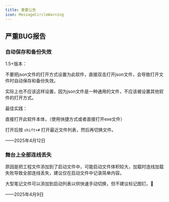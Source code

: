 ```yaml
---
title: 重要公告
icon: MessageCircleWarning
---
```


## 严重BUG报告

### 自动保存和备份失效

<Callout>
1.5+版本：

不要把json文件的打开方式设置为此软件，直接双击打开json文件，会导致打开文件时自动保存和备份失效。

实际上也不应该这样设置，因为json文件是一种通用的文件，不应该被设置其他软件的打开方式。

最佳实践：

直接打开此软件本体，（使用快捷方式或者直接打开exe文件）

打开后按 `shift+#` 打开最近文件列表，然后再切换文件。

——2025年4月12日
</Callout>

### 舞台上全部连线丢失

<Callout>
原因是把工程文件添加到了启动文件中，可能启动文件体积较大，加载时连线加载失败导致全部连线丢失，建议仅在启动文件中记录简单内容。

大型笔记文件可以添加到启动列表以供快速手动切换，但不建议标记图钉。📌

——2025年4月9日
</Callout>
